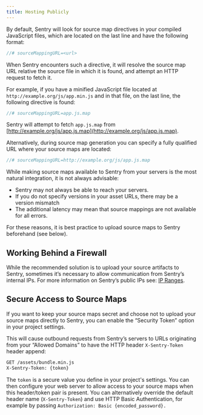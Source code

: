 ```yaml
---
title: Hosting Publicly
---
```


By default, Sentry will look for source map directives in your compiled JavaScript files, which are located on the last line and have the following format:

```javascript
//# sourceMappingURL=<url>
```

When Sentry encounters such a directive, it will resolve the source map URL relative the source file in which it is found, and attempt an HTTP request to fetch it.

For example, if you have a minified JavaScript file located at `http://example.org/js/app.min.js` and in that file, on the last line, the following directive is found:

```javascript
//# sourceMappingURL=app.js.map
```

Sentry will attempt to fetch `app.js.map` from [http://example.org/js/app.js.map](http://example.org/js/app.js.map).

Alternatively, during source map generation you can specify a fully qualified URL where your source maps are located:

```javascript
//# sourceMappingURL=http://example.org/js/app.js.map
```

While making source maps available to Sentry from your servers is the most natural integration, it is not always advisable:

- Sentry may not always be able to reach your servers.
- If you do not specify versions in your asset URLs, there may be a version mismatch
- The additional latency may mean that source mappings are not available for all errors.

For these reasons, it is best practice to upload source maps to Sentry beforehand (see below).

## Working Behind a Firewall

While the recommended solution is to upload your source artifacts to Sentry, sometimes it’s necessary to allow communication from Sentry’s internal IPs. For more information on Sentry’s public IPs see: [IP Ranges](/meta/ip-ranges/).

## Secure Access to Source Maps

If you want to keep your source maps secret and choose not to upload your source maps directly to Sentry, you can enable the “Security Token” option in your project settings.

This will cause outbound requests from Sentry’s servers to URLs originating from your “Allowed Domains” to have the HTTP header `X-Sentry-Token` header append:

```bash
GET /assets/bundle.min.js
X-Sentry-Token: {token}
```

The `token` is a secure value you define in your project's settings. You can then configure your web server to allow access to your source maps when this header/token pair is present. You can alternatively override the default header name (`X-Sentry-Token`) and use HTTP Basic Authentication, for example by passing `Authorization: Basic {encoded_password}.`
